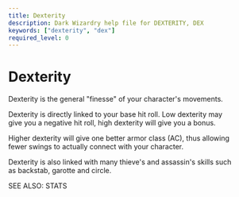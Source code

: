 ```yaml
---
title: Dexterity
description: Dark Wizardry help file for DEXTERITY, DEX
keywords: ["dexterity", "dex"]
required_level: 0
---
```


# Dexterity

Dexterity is the general "finesse" of your character's movements.  

Dexterity is directly linked to your base hit roll. Low dexterity may  
give you a negative hit roll, high dexterity will give you a bonus.  

Higher dexterity will give one better armor class (AC), thus allowing  
fewer swings to actually connect with your character.  

Dexterity is also linked with many thieve's and assassin's skills such  
as backstab, garotte and circle.  

SEE ALSO: STATS
